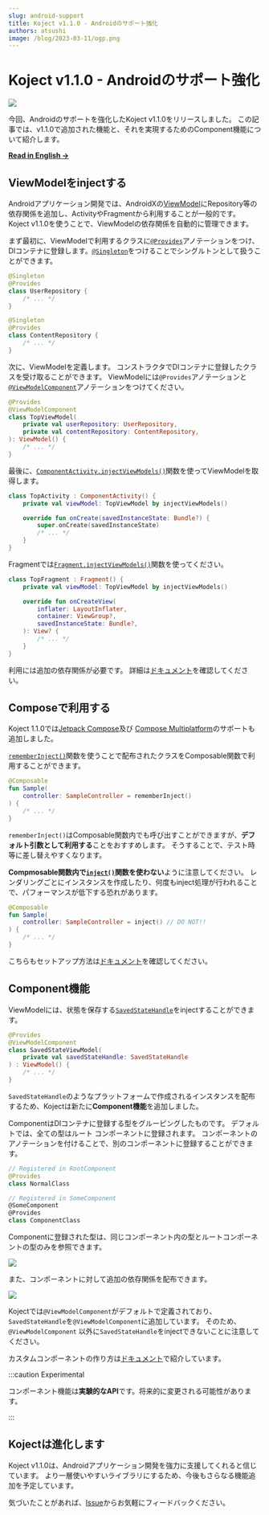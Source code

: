 ```yaml
---
slug: android-support
title: Koject v1.1.0 - Androidのサポート強化
authors: atsushi
image: /blog/2023-03-11/ogp.png
---
```


# Koject v1.1.0 - Androidのサポート強化

![](/blog/2023-03-11/banner.png)

今回、Androidのサポートを強化したKoject v1.1.0をリリースしました。
この記事では、v1.1.0で追加された機能と、それを実現するためのComponent機能について紹介します。

<!--truncate-->

[**Read in English →**](/blog/android-support)

## ViewModelをinjectする
Androidアプリケーション開発では、AndroidXの[ViewModel](https://developer.android.com/reference/androidx/lifecycle/ViewModel)にRepository等の依存関係を追加し、ActivityやFragmentから利用することが一般的です。
Koject v1.1.0を使うことで、ViewModelの依存関係を自動的に管理できます。

まず最初に、ViewModelで利用するクラスに<a href="/api/core/com.moriatsushi.koject/-provides/index.html" target="_blank">`@Provides`</a>アノテーションをつけ、DIコンテナに登録します。<a href="/api/core/com.moriatsushi.koject/-singleton/index.html" target="_blank">`@Singleton`</a>をつけることでシングルトンとして扱うことができます。

```kotlin
@Singleton
@Provides
class UserRepository {
    /* ... */
}

@Singleton
@Provides
class ContentRepository {
    /* ... */
}
```

次に、ViewModelを定義します。
コンストラクタでDIコンテナに登録したクラスを受け取ることができます。
ViewModelには`@Provides`アノテーションと<a href="/api/android/viewmodel/com.moriatsushi.koject.android.viewmodel/-view-model-component/index.html" target="_blank">`@ViewModelComponent`</a>アノテーションをつけてください。

```kotlin
@Provides
@ViewModelComponent
class TopViewModel(
    private val userRepository: UserRepository,
    private val contentRepository: ContentRepository,
): ViewModel() {
    /* ... */
}
```

最後に、<a href="/api/android/activity/com.moriatsushi.koject.android.activity/inject-view-models.html" target="_blank">`ComponentActivity.injectViewModels()`</a>関数を使ってViewModelを取得します。

```kotlin
class TopActivity : ComponentActivity() {
    private val viewModel: TopViewModel by injectViewModels()

    override fun onCreate(savedInstanceState: Bundle?) {
        super.onCreate(savedInstanceState)
        /* ... */
    }
}
```

Fragmentでは<a href="/api/android/fragment/com.moriatsushi.koject.android.fragment/inject-view-models.html" target="_blank">`Fragment.injectViewModels()`</a>関数を使ってください。

```kotlin
class TopFragment : Fragment() {
    private val viewModel: TopViewModel by injectViewModels()

    override fun onCreateView(
        inflater: LayoutInflater,
        container: ViewGroup?,
        savedInstanceState: Bundle?,
    ): View? {
        /* ... */
    }
}
```

利用には追加の依存関係が必要です。
詳細は[ドキュメント](/docs/android/viewmodel)を確認してください。

## Composeで利用する
Koject 1.1.0では[Jetpack Compose](https://developer.android.com/jetpack/compose)及び [Compose Multiplatform](https://www.jetbrains.com/lp/compose-mpp/)のサポートも追加しました。

<a href="/api/compose/core/com.moriatsushi.koject.compose/remember-inject.html" target="_blank"><code>rememberInject()</code></a>関数を使うことで配布されたクラスをComposable関数で利用することができます。

```kotlin
@Composable
fun Sample(
    controller: SampleController = rememberInject()
) {
    /* ... */
}
```

`rememberInject()`はComposable関数内でも呼び出すことができますが、**デフォルト引数として利用する**ことをおすすめします。
そうすることで、テスト時等に差し替えやすくなります。

**Compmosable関数内で<a href="/api/core/com.moriatsushi.koject/inject.html" target="_blank">`inject()`</a>関数を使わない**ように注意してください。
レンダリングごとにインスタンスを作成したり、何度もinject処理が行われることで、パフォーマンスが低下する恐れがあります。

```kotlin
@Composable
fun Sample(
    controller: SampleController = inject() // DO NOT!!
) {
    /* ... */
}
```

こちらもセットアップ方法は[ドキュメント](/docs/compose/core)を確認してください。

## Component機能
ViewModelには、状態を保存する[`SavedStateHandle`](https://developer.android.com/reference/androidx/lifecycle/SavedStateHandle)をinjectすることができます。

```kotlin
@Provides
@ViewModelComponent
class SavedStateViewModel(
    private val savedStateHandle: SavedStateHandle
) : ViewModel() {
    /* ... */
}
```

`SavedStateHandle`のようなプラットフォームで作成されるインスタンスを配布するため、Kojectは新たに**Component機能**を追加しました。

ComponentはDIコンテナに登録する型をグルーピングしたものです。
デフォルトでは、全ての型はルート コンポーネントに登録されます。
コンポーネントのアノテーションを付けることで、別のコンポーネントに登録することができます。

```kotlin
// Registered in RootComponent
@Provides
class NormalClass

// Registered in SomeComponent
@SomeComponent
@Provides
class ComponentClass
```

Componentに登録された型は、同じコンポーネント内の型とルートコンポーネントの型のみを参照できます。

![](/img/docs/component.png)

また、コンポーネントに対して追加の依存関係を配布できます。

![](/img/docs/component-extras.png)

Kojectでは`@ViewModelComponent`がデフォルトで定義されており、`SavedStateHandle`を`@ViewModelComponent`に追加しています。
そのため、`@ViewModelComponent` 以外に`SavedStateHandle`をinjectできないことに注意してください。

カスタムコンポーネントの作り方は[ドキュメント](/docs/core/component)で紹介しています。

:::caution Experimental

コンポーネント機能は**実験的なAPI**です。将来的に変更される可能性があります。

:::

## Kojectは進化します
Koject v1.1.0は、Androidアプリケーション開発を強力に支援してくれると信じています。
より一層使いやすいライブラリにするため、今後もさらなる機能追加を予定しています。

気づいたことがあれば、[Issue](https://github.com/Mori-Atsushi/koject/issues)からお気軽にフィードバックください。

